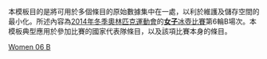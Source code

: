 <noinclude>
本模板目的是將可用於多個條目的原始數據集中在一處，以利於維護及儲存空間的最小化。所述內容為[[2014年冬季奧林匹克運動會]]的[[2014年冬季奧林匹克運動會女子冰壺比賽|'''女子'''冰壺比賽]]第6輪B場次。本模板典型應用於參加比賽的國家代表隊條目，以及該項比賽本身的條目。
</noinclude>{{Curlingbox
| sheet = B {{v|2014 Winter Olympics women's curling draw 6 sheet B}}
| team1 = {{flagIOC|RUS|2014年冬季}}（[[Anna Sidorova|Sidorova]]）{{X}}
|1|0|1|0|1|0|0|1|0|X| |4
| team2 = {{flagIOC|KOR|2014年冬季}}（[[金智善]]）
|0|2|0|2|0|0|3|0|1|X| |8
}}<noinclude>
{{2014 Winter Olympics curling convenience template navbox}}
[[Category:2014年冬季奧林匹克運動會冰壺比賽模板|Women 06 B]]
</noinclude>